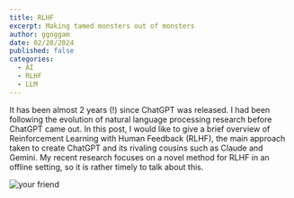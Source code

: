 ```yaml
---
title: RLHF
excerpt: Making tamed monsters out of monsters
author: ggoggam
date: 02/28/2024
published: false
categories:
  - AI
  - RLHF
  - LLM
---
```


It has been almost 2 years (!) since ChatGPT was released. 
I had been following the evolution of natural language processing research before ChatGPT came out.
In this post, I would like to give a brief overview of Reinforcement Learning with Human Feedback (RLHF), 
the main approach taken to create ChatGPT and its rivaling cousins such as Claude and Gemini. 
My recent research focuses on a novel method for RLHF in an offline setting, so it is rather timely to talk about this.

![your friend](/content/asset/shoggoth.jpg)
